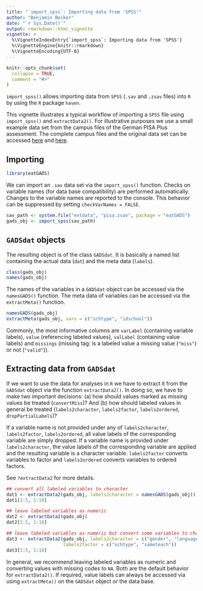 ---
title: "`import_spss`: Importing data from 'SPSS'"
author: "Benjamin Becker"
date: "`r Sys.Date()`"
output: rmarkdown::html_vignette
vignette: >
  %\VignetteIndexEntry{`import_spss`: Importing data from 'SPSS'}
  %\VignetteEngine{knitr::rmarkdown}
  %\VignetteEncoding{UTF-8}
---

```{r, include = FALSE}
knitr::opts_chunk$set(
  collapse = TRUE,
  comment = "#>"
)
```

`import_spss()` allows importing data from `SPSS` (`.sav` and `.zsav` files) into `R` by using the `R` package `haven`. 

This vignette illustrates a typical workflow of importing a `SPSS` file using `import_spss()` and `extractData2()`. For illustrative purposes we use a small example data set from the campus files of the German PISA Plus assessment. The complete campus files and the original data set can be accessed [here](https://www.iqb.hu-berlin.de/fdz/Datenzugang/CF-Antrag/AntragsformularCF) and [here](https://www.iqb.hu-berlin.de/fdz/Datenzugang/SUF-Antrag). 

## Importing

```{r setup}
library(eatGADS)
```

We can import an `.sav` data set via the `import_spss()` function. Checks on variable names (for data base compatibility) are performed automatically. Changes to the variable names are reported to the console. This behavior can be suppressed by setting `checkVarNames = FALSE`.

```{r import spss}
sav_path <- system.file("extdata", "pisa.zsav", package = "eatGADS")
gads_obj <- import_spss(sav_path)
```

## `GADSdat` objects

The resulting object is of the class `GADSdat`. It is basically a named list containing the actual data (`dat`) and the meta data (`labels`). 

```{r class}
class(gads_obj)
names(gads_obj)
```

The names of the variables in a `GADSdat` object can be accessed via the `namesGADS()` function. The meta data of variables can be accessed via the `extractMeta()` function.

```{r names_and_meta}
namesGADS(gads_obj)
extractMeta(gads_obj, vars = c("schtype", "idschool"))
```

Commonly, the most informative columns are `varLabel` (containing variable labels), `value` (referencing labeled values), `valLabel` (containing value labels) and `missings` (missing tag: is a labeled value a missing value (`"miss"`) or not (`"valid"`)).  


## Extracting data from `GADSdat`

If we want to use the data for analyses in `R` we have to extract it from the `GADSdat` object via the function `extractData2()`. 
In doing so, we have to make two important decisions: (a) how should values marked as missing values be treated (`convertMiss`)? 
And (b) how should labeled values in general be treated (`labels2character`, `labels2factor`, `labels2ordered`, `dropPartialLabels`)? 

If a variable name is not provided under any of `labels2character`, `labels2factor`, `labels2ordered`, all value labels of the corresponding variable are simply dropped.
If a variable name is provided under `labels2character`, the value labels of the corresponding variable are applied and the resulting variable is a character variable. `labels2factor` converts variables to factor and `labels2ordered` converts variables to ordered factors.

See `?extractData2` for more details.

```{r extractdata}
## convert all labeled variables to character
dat1 <- extractData2(gads_obj, labels2character = namesGADS(gads_obj))
dat1[1:5, 1:10]

## leave labeled variables as numeric
dat2 <- extractData2(gads_obj)
dat2[1:5, 1:10]

## leave labeled variables as numeric but convert some variables to character and some to factor
dat3 <- extractData2(gads_obj, labels2character = c("gender", "language"),
                     labels2factor = c("schtype", "sameteach"))
dat3[1:5, 1:10]
```

In general, we recommend leaving labeled variables as numeric and converting values with missing codes to `NA`. 
Both are the default behavior for `extractData2()`.
If required, value labels can always be accessed via using `extractMeta()` on the `GADSdat` object or the data base.

